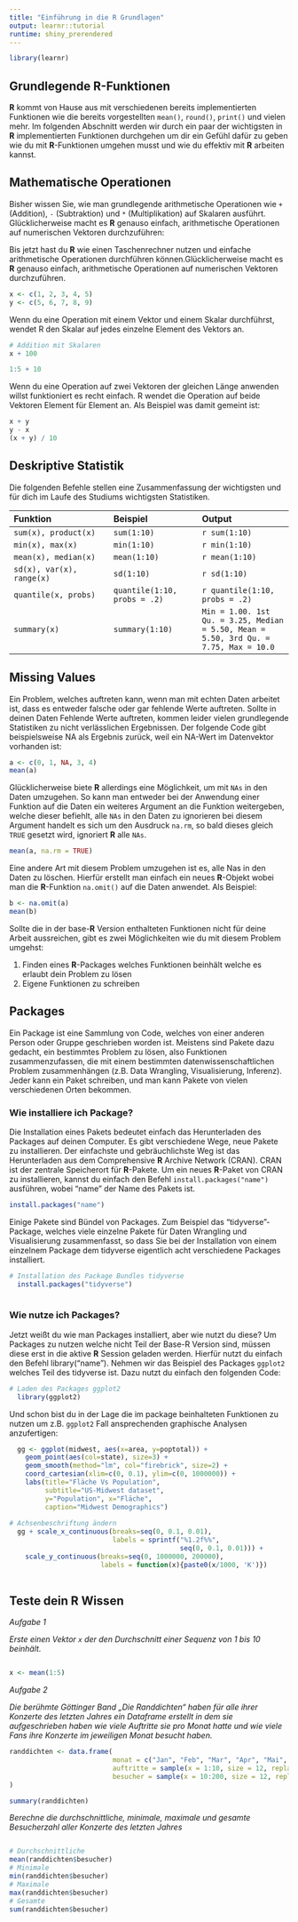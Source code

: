 ---
title: "Einführung in die R Grundlagen"
output: learnr::tutorial
runtime: shiny_prerendered
---
  
```{r, include=FALSE}
library(learnr)
```



## Grundlegende **R**-Funktionen {#kapitel3.3}
  
**R** kommt von Hause aus mit verschiedenen bereits implementierten Funktionen wie die bereits vorgestellten `mean()`, `round()`, `print()` und vielen mehr. Im folgenden Abschnitt werden wir durch ein paar der wichtigsten in **R** implementierten Funktionen durchgehen um dir ein Gefühl dafür zu geben wie du mit **R**-Funktionen umgehen musst und wie du effektiv mit **R** arbeiten kannst.
  
## Mathematische Operationen

Bisher wissen Sie, wie man grundlegende arithmetische Operationen wie `+` (Addition), `-` (Subtraktion) und `*` (Multiplikation) auf Skalaren ausführt. Glücklicherweise macht es **R** genauso einfach, arithmetische Operationen auf numerischen Vektoren durchzuführen:

Bis jetzt hast du **R** wie einen Taschenrechner nutzen und einfache arithmetische Operationen durchführen können.Glücklicherweise macht es **R** genauso einfach, arithmetische Operationen auf numerischen Vektoren durchzuführen. 

```{r arithBSP}

x <- c(1, 2, 3, 4, 5)
y <- c(5, 6, 7, 8, 9)

```

Wenn du eine Operation mit einem Vektor und einem Skalar durchführst, wendet R den Skalar auf jedes einzelne Element des Vektors an.

```{r vekaddBSP}
# Addition mit Skalaren
x + 100

1:5 + 10
```

Wenn du eine Operation auf zwei Vektoren der gleichen Länge anwenden willst funktioniert  es recht einfach. R wendet die Operation auf beide Vektoren Element für Element an. Als Beispiel was damit gemeint ist:
  
```{r vektormath}
x + y
y - x
(x + y) / 10

```

## Deskriptive Statistik

Die folgenden Befehle stellen eine Zusammenfassung der wichtigsten und für dich im Laufe des Studiums wichtigsten Statistiken.

| Funktion | Beispiel | Output |
|:-------------------------|:----------------------|:-----------------------|
| `sum(x), product(x)`     |    `sum(1:10)` |`r sum(1:10)`     |
| `min(x), max(x)`         |    `min(1:10)`|`r min(1:10)`    |
| `mean(x), median(x)`     |    `mean(1:10)`     | `r mean(1:10)` |
| `sd(x), var(x), range(x)`|    `sd(1:10)` | `r sd(1:10)` |
| `quantile(x, probs)`     |    `quantile(1:10, probs = .2)`|`r quantile(1:10, probs = .2)`     |
| `summary(x)`|    `summary(1:10)`|`Min = 1.00. 1st Qu. = 3.25, Median = 5.50, Mean = 5.50, 3rd Qu. = 7.75, Max = 10.0`     |



## Missing Values

Ein Problem, welches auftreten kann, wenn man mit echten Daten arbeitet ist, dass es entweder falsche oder gar fehlende Werte auftreten. Sollte in deinen Daten Fehlende Werte auftreten, kommen leider vielen grundlegende Statistiken zu nicht verlässlichen Ergebnissen. Der folgende Code gibt beispielsweise NA als Ergebnis zurück, weil ein NA-Wert im Datenvektor vorhanden ist:

```{r}
a <- c(0, 1, NA, 3, 4)
mean(a)
```

Glücklicherweise biete **R** allerdings eine Möglichkeit, um mit `NAs` in den Daten umzugehen. So kann man entweder bei der Anwendung einer Funktion auf die Daten ein weiteres Argument an die Funktion weitergeben, welche dieser befiehlt, alle `NAs` in den Daten zu ignorieren bei diesem Argument handelt es sich um den Ausdruck `na.rm`, so bald dieses gleich `TRUE` gesetzt wird, ignoriert **R** alle `NAs`. 

```{r}

mean(a, na.rm = TRUE)

```

Eine andere Art mit diesem Problem umzugehen ist es, alle Nas in den Daten zu löschen. Hierfür erstellt man einfach ein neues **R**-Objekt wobei man die **R**-Funktion `na.omit()` auf die Daten anwendet. Als Beispiel:

```{r}
b <- na.omit(a)
mean(b)
``` 

Sollte die in der base-**R** Version enthalteten Funktionen nicht für deine Arbeit aussreichen, gibt es zwei Möglichkeiten wie du mit diesem Problem umgehst:

  1. Finden eines **R**-Packages welches Funktionen beinhält welche es erlaubt dein Problem zu lösen
  2. Eigene Funktionen zu schreiben
  
  
## Packages

Ein Package ist eine Sammlung von Code, welches von einer anderen Person oder Gruppe geschrieben worden ist. Meistens sind Pakete dazu gedacht, ein bestimmtes Problem zu lösen, also Funktionen zusammenzufassen, die mit einem bestimmten datenwissenschaftlichen Problem zusammenhängen (z.B. Data Wrangling, Visualisierung, Inferenz). Jeder kann ein Paket schreiben, und man kann Pakete von vielen verschiedenen Orten bekommen.
  
### Wie installiere ich Package?

Die Installation eines Pakets bedeutet einfach das Herunterladen des Packages auf deinen Computer. Es gibt verschiedene Wege, neue Pakete zu installieren. Der einfachste und gebräuchlichste Weg ist das Herunterladen aus dem Comprehensive **R** Archive Network (CRAN). CRAN ist der zentrale Speicherort für **R**-Pakete. Um ein neues **R**-Paket von CRAN zu installieren, kannst du einfach den Befehl `install.packages("name")` ausführen, wobei "name" der Name des Pakets ist.
  
```{r packages, eval = FALSE}
install.packages("name")
```
Einige Pakete sind Bündel von Packages. Zum Beispiel das "tidyverse"-Package, welches viele einzelne Pakete für Daten Wrangling und Visualisierung zusammenfasst, so dass Sie bei der Installation von einem einzelnem Package dem tidyverse eigentlich acht verschiedene Packages installiert.
  
```{r installationtidyverse, eval = FALSE}
# Installation des Package Bundles tidyverse
  install.packages("tidyverse")
  
```
  
### Wie nutze ich Packages?

Jetzt weißt du wie man Packages installiert, aber wie nutzt du diese? Um Packages zu nutzen welche nicht Teil der Base-R Version sind, müssen diese erst in die aktive **R** Session geladen werden. Hierfür nutzt du einfach den Befehl library("name"). Nehmen wir das Beispiel des Packages `ggplot2` welches Teil des tidyverse ist. Dazu nutzt du einfach den folgenden Code:
    
```{r, }
# Laden des Packages ggplot2
  library(ggplot2)
```
Und schon bist du in der Lage die im package beinhalteten Funktionen zu nutzen um z.B. `ggplot2` Fall ansprechenden graphische Analysen anzufertigen:
    
```{r ggplotBSP}
  
  gg <- ggplot(midwest, aes(x=area, y=poptotal)) + 
    geom_point(aes(col=state), size=3) +
    geom_smooth(method="lm", col="firebrick", size=2) + 
    coord_cartesian(xlim=c(0, 0.1), ylim=c(0, 1000000)) + 
    labs(title="Fläche Vs Population", 
         subtitle="US-Midwest dataset", 
         y="Population", x="Fläche", 
         caption="Midwest Demographics")
  
# Achsenbeschriftung ändern
  gg + scale_x_continuous(breaks=seq(0, 0.1, 0.01), 
                          labels = sprintf("%1.2f%%", 
                                           seq(0, 0.1, 0.01))) + 
    scale_y_continuous(breaks=seq(0, 1000000, 200000), 
                       labels = function(x){paste0(x/1000, 'K')})
  
```

## Teste dein **R** Wissen

*Aufgabe 1*

*Erste einen Vektor `x` der den Durchschnitt einer Sequenz von 1 bis 10 beinhält.*
```{r grundex1, exercise=TRUE}

```

```{r grundex1-solution}
x <- mean(1:5)
```


*Aufgabe 2*

*Die berühmte Göttinger Band „Die Randdichten“ haben für alle ihrer Konzerte des letzten Jahres ein Dataframe erstellt in dem sie aufgeschrieben haben wie viele Auftritte sie pro Monat hatte und wie viele Fans ihre Konzerte im jeweiligen Monat besucht haben.*

```{r, echo = FALSE}
randdichten <- data.frame(
                          monat = c("Jan", "Feb", "Mar", "Apr", "Mai", "Jun", "Jul", "Aug", "Sep", "Okt", "Nov", "Dez"),
                          auftritte = sample(x = 1:10, size = 12, replace = TRUE),
                          besucher = sample(x = 10:200, size = 12, replace = TRUE)
)
```

```{r summarize1}
summary(randdichten)
```

*Berechne die durchschnittliche, minimale, maximale und gesamte Besucherzahl aller Konzerte des letzten Jahres*

```{r grundex2, exercise=TRUE}

```

```{r grundex2-solution}
# Durchschnittliche
mean(randdichten$besucher)
# Minimale
min(randdichten$besucher)
# Maximale
max(randdichten$besucher)
# Gesamte
sum(randdichten$besucher)
```
